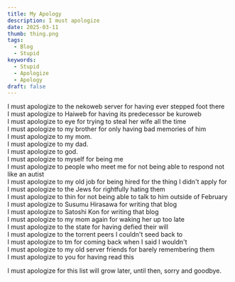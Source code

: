 ```yaml
---
title: My Apology
description: I must apologize
date: 2025-03-11
thumb: thing.png
tags:
  - Blog
  - Stupid
keywords:
  - Stupid
  - Apologize
  - Apology
draft: false
---
```


I must apologize to the nekoweb server for having ever stepped foot there  
I must apologize to Haiweb for having its predecessor be kuroweb  
I must apologize to eye for trying to steal her wife all the time  
I must apologize to my brother for only having bad memories of him  
I must apologize to my mom.  
I must apologize to my dad.  
I must apologize to god.  
I must apologize to myself for being me  
I must apologize to people who meet me for not being able to respond not like an autist  
I must apologize to my old job for being hired for the thing I didn't apply for  
I must apologize to the Jews for rightfully hating them  
I must apologize to thin for not being able to talk to him outside of February  
I must apologize to Susumu Hirasawa for writing that blog  
I must apologize to Satoshi Kon for writing that blog  
I must apologize to my mom again for waking her up too late  
I must apologize to the state for having defied their will  
I must apologize to the torrent peers I couldn't seed back to  
I must apologize to tm for coming back when I said I wouldn't  
I must apologize to my old server friends for barely remembering them  
I must apologize to you for having read this

I must apologize for this list will grow later, until then, sorry and goodbye.
